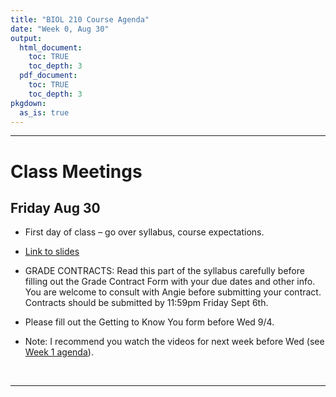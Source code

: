 ```yaml
---
title: "BIOL 210 Course Agenda"
date: "Week 0, Aug 30"
output: 
  html_document:
    toc: TRUE
    toc_depth: 3
  pdf_document:
    toc: TRUE
    toc_depth: 3
pkgdown:
  as_is: true
---
```

***
# Class Meetings

## Friday Aug 30

-   First day of class -- go over syllabus, course expectations.

-   [Link to slides](https://drive.google.com/drive/folders/17Fm-yEXqtlvGJfFaw6WqywIScW_eZ8m_?usp=drive_link)

-   GRADE CONTRACTS: Read this part of the syllabus carefully before filling out the Grade Contract Form with your due dates and other info. You are welcome to consult with Angie before submitting your contract. <br> Contracts should be submitted by 11:59pm Friday Sept 6th.

-   Please fill out the Getting to Know You form before Wed 9/4.

-   Note: I recommend you watch the videos for next week before Wed (see [Week 1 agenda](404.html)).

<br>

***
